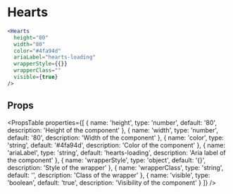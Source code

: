---
---

# Hearts

```jsx live
<Hearts 
  height="80"
  width="80"
  color="#4fa94d"
  ariaLabel="hearts-loading"
  wrapperStyle={{}}
  wrapperClass=""
  visible={true}
/>
```
## Props

<PropsTable
  properties={[
    {
      name: 'height',
      type: 'number',
      default: '80',
      description: 'Height of the component'
    },
    {
      name: 'width',
      type: 'number',
      default: '80',
      description: 'Width of the component'
    },
    {
      name: 'color',
      type: 'string',
      default: '#4fa94d',
      description: 'Color of the component'
    },
    {
      name: 'ariaLabel',
      type: 'string',
      default: 'hearts-loading',
      description: 'Aria label of the component'
    },
    {
      name: 'wrapperStyle',
      type: 'object',
      default: '{}',
      description: 'Style of the wrapper'
    },
    {
      name: 'wrapperClass',
      type: 'string',
      default: '',
      description: 'Class of the wrapper'
    },
    {
      name: 'visible',
      type: 'boolean',
      default: 'true',
      description: 'Visibility of the component'
    }
  ]}
/>  